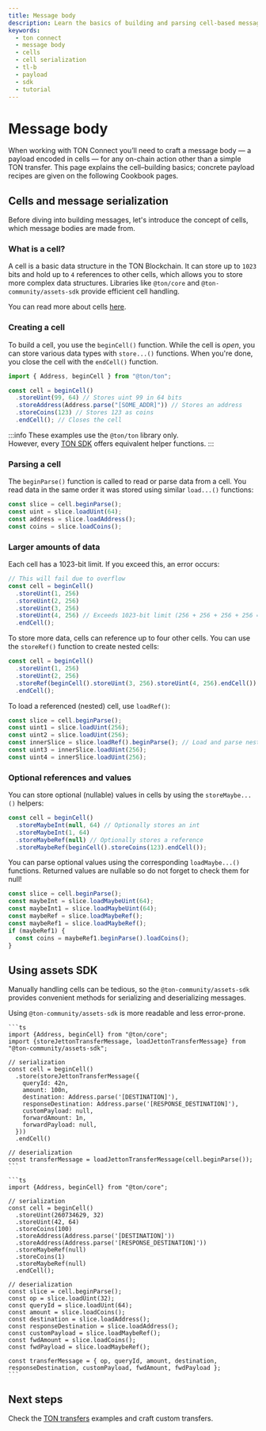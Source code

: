 ```yaml
---
title: Message body
description: Learn the basics of building and parsing cell-based message bodies for TON Connect — the foundation for every custom payload beyond a plain TON transfer.
keywords:
  - ton connect
  - message body
  - cells
  - cell serialization
  - tl-b
  - payload
  - sdk
  - tutorial
---
```



# Message body

When working with TON Connect you’ll need to craft a message body — a payload encoded in cells — for any on-chain action other than a simple TON transfer. This page explains the cell–building basics; concrete payload recipes are given on the following Cookbook pages.

## Cells and message serialization

Before diving into building messages, let's introduce the concept of cells, which message bodies are made from.

### What is a cell?

A cell is a basic data structure in the TON Blockchain. It can store up to `1023` bits and hold up to `4` references to other cells, which allows you to store more complex data structures.
Libraries like `@ton/core` and `@ton-community/assets-sdk` provide efficient cell handling.

You can read more about cells [here](/v3/documentation/data-formats/tlb/cell-boc).

### Creating a cell

To build a cell, you use the `beginCell()` function. While the cell is _open_, you can store various data types with `store...()` functions.
When you're done, you close the cell with the `endCell()` function.

```ts
import { Address, beginCell } from "@ton/ton";

const cell = beginCell()
  .storeUint(99, 64) // Stores uint 99 in 64 bits
  .storeAddress(Address.parse("[SOME_ADDR]")) // Stores an address
  .storeCoins(123) // Stores 123 as coins
  .endCell(); // Closes the cell
```

:::info
These examples use the `@ton/ton` library only. <br/>
However, every [TON SDK](/v3/guidelines/dapps/apis-sdks/sdk) offers equivalent helper functions.
:::

### Parsing a cell

The `beginParse()` function is called to read or parse data from a cell. You read data in the same order it was stored using similar `load...()` functions:

```ts
const slice = cell.beginParse();
const uint = slice.loadUint(64);
const address = slice.loadAddress();
const coins = slice.loadCoins();
```

### Larger amounts of data

Each cell has a 1023-bit limit. If you exceed this, an error occurs:

```ts
// This will fail due to overflow
const cell = beginCell()
  .storeUint(1, 256)
  .storeUint(2, 256)
  .storeUint(3, 256)
  .storeUint(4, 256) // Exceeds 1023-bit limit (256 + 256 + 256 + 256 = 1024)
  .endCell();
```

To store more data, cells can reference up to four other cells. You can use the `storeRef()` function to create nested cells:

```ts
const cell = beginCell()
  .storeUint(1, 256)
  .storeUint(2, 256)
  .storeRef(beginCell().storeUint(3, 256).storeUint(4, 256).endCell())
  .endCell();
```

To load a referenced (nested) cell, use `loadRef()`:

```ts
const slice = cell.beginParse();
const uint1 = slice.loadUint(256);
const uint2 = slice.loadUint(256);
const innerSlice = slice.loadRef().beginParse(); // Load and parse nested cell
const uint3 = innerSlice.loadUint(256);
const uint4 = innerSlice.loadUint(256);
```

### Optional references and values

You can store optional (nullable) values in cells by using the `storeMaybe...()` helpers:

```ts
const cell = beginCell()
  .storeMaybeInt(null, 64) // Optionally stores an int
  .storeMaybeInt(1, 64)
  .storeMaybeRef(null) // Optionally stores a reference
  .storeMaybeRef(beginCell().storeCoins(123).endCell());
```

You can parse optional values using the corresponding `loadMaybe...()` functions. Returned values are nullable so do not forget to check them for null!

```ts
const slice = cell.beginParse();
const maybeInt = slice.loadMaybeUint(64);
const maybeInt1 = slice.loadMaybeUint(64);
const maybeRef = slice.loadMaybeRef();
const maybeRef1 = slice.loadMaybeRef();
if (maybeRef1) {
  const coins = maybeRef1.beginParse().loadCoins();
}
```

## Using assets SDK

Manually handling cells can be tedious, so the `@ton-community/assets-sdk` provides convenient methods for serializing and deserializing messages.

Using `@ton-community/assets-sdk` is more readable and less error-prone.

<Tabs groupId="Serialization/Deserialization">
  <TabItem value="@ton-community/assets-sdk" label="@ton-community/assets-sdk">

    ```ts
    import {Address, beginCell} from "@ton/core";
    import {storeJettonTransferMessage, loadJettonTransferMessage} from "@ton-community/assets-sdk";

    // serialization
    const cell = beginCell()
      .store(storeJettonTransferMessage({
        queryId: 42n,
        amount: 100n,
        destination: Address.parse('[DESTINATION]'),
        responseDestination: Address.parse('[RESPONSE_DESTINATION]'),
        customPayload: null,
        forwardAmount: 1n,
        forwardPayload: null,
      }))
      .endCell()

    // deserialization
    const transferMessage = loadJettonTransferMessage(cell.beginParse());
    ```

  </TabItem>

  <TabItem value="@ton/ton" label="@ton/ton">

    ```ts
    import {Address, beginCell} from "@ton/core";

    // serialization
    const cell = beginCell()
      .storeUint(260734629, 32)
      .storeUint(42, 64)
      .storeCoins(100)
      .storeAddress(Address.parse('[DESTINATION]'))
      .storeAddress(Address.parse('[RESPONSE_DESTINATION]'))
      .storeMaybeRef(null)
      .storeCoins(1)
      .storeMaybeRef(null)
      .endCell();

    // deserialization
    const slice = cell.beginParse();
    const op = slice.loadUint(32);
    const queryId = slice.loadUint(64);
    const amount = slice.loadCoins();
    const destination = slice.loadAddress();
    const responseDestination = slice.loadAddress();
    const customPayload = slice.loadMaybeRef();
    const fwdAmount = slice.loadCoins();
    const fwdPayload = slice.loadMaybeRef();

    const transferMessage = { op, queryId, amount, destination, responseDestination, customPayload, fwdAmount, fwdPayload };
    ```

  </TabItem>
</Tabs>

## Next steps

Check the [TON transfers](/v3/guidelines/ton-connect/cookbook/ton-transfer) examples and craft custom transfers.

<Feedback />